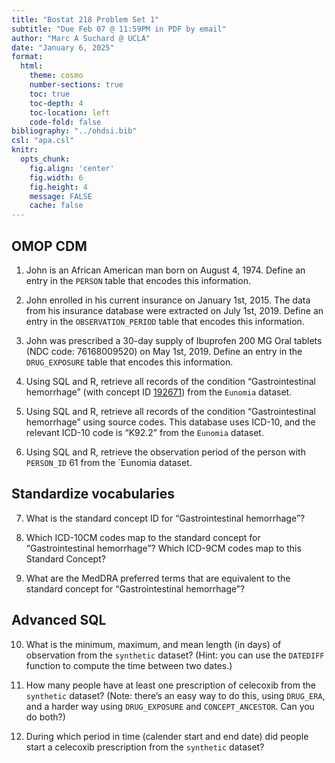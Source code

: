 ```yaml
---
title: "Bostat 218 Problem Set 1"
subtitle: "Due Feb 07 @ 11:59PM in PDF by email"
author: "Marc A Suchard @ UCLA"
date: "January 6, 2025"
format:
  html:
    theme: cosmo
    number-sections: true
    toc: true
    toc-depth: 4
    toc-location: left
    code-fold: false
bibliography: "../ohdsi.bib"
csl: "apa.csl"
knitr:
  opts_chunk: 
    fig.align: 'center'
    fig.width: 6
    fig.height: 4
    message: FALSE
    cache: false
---
```


## OMOP CDM

1. John is an African American man born on August 4, 1974.  Define an entry in the `PERSON` table that encodes this information.

2. John enrolled in his current insurance on January 1st, 2015. The data from his insurance database were extracted on July 1st, 2019. Define an entry in the `OBSERVATION_PERIOD` table that encodes this information.

3. John was prescribed a 30-day supply of Ibuprofen 200 MG Oral tablets (NDC code: 76168009520) on May 1st, 2019. Define an entry in the `DRUG_EXPOSURE` table that encodes this information.

4. Using SQL and R, retrieve all records of the condition "Gastrointestinal hemorrhage" (with concept ID [192671](http://athena.ohdsi.org/search-terms/terms/192671)) from the `Eunomia` dataset.

5. Using SQL and R, retrieve all records of the condition "Gastrointestinal hemorrhage" using source codes. This database uses ICD-10, and the relevant ICD-10 code is "K92.2" from the `Eunomia` dataset.

6. Using SQL and R, retrieve the observation period of the person with `PERSON_ID` 61 from the `Eunomia dataset.

## Standardize vocabularies

7. What is the standard concept ID for "Gastrointestinal hemorrhage"?

8. Which ICD-10CM codes map to the standard concept for "Gastrointestinal hemorrhage"? Which ICD-9CM codes map to this Standard Concept?

9. What are the MedDRA preferred terms that are equivalent to the standard concept for "Gastrointestinal hemorrhage"?

## Advanced SQL

10. What is the minimum, maximum, and mean length (in days) of observation from the `synthetic` dataset? (Hint: you can use the `DATEDIFF` function to compute the time between two dates.)

11. How many people have at least one prescription of celecoxib from the `synthetic` dataset? (Note: there’s an easy way to do this, using `DRUG_ERA`, and a harder way using `DRUG_EXPOSURE` and `CONCEPT_ANCESTOR`. Can you do both?)

12. During which period in time (calender start and end date) did people start a celecoxib prescription from the `synthetic` dataset?
